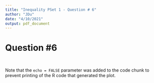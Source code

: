 ```yaml
---
title: "Inequality PSet 1 - Question # 6"
author: "JDu"
date: "4/10/2021"
output: pdf_document
---
```


# Question #6

```r
```


```r
```

Note that the `echo = FALSE` parameter was added to the code chunk to prevent printing of the R code that generated the plot.

